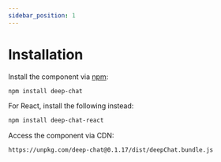 ```yaml
---
sidebar_position: 1
---
```


# Installation

Install the component via [npm](https://www.npmjs.com/):

```bash
npm install deep-chat
```

For React, install the following instead: <br />

```bash
npm install deep-chat-react
```

Access the component via CDN:

```
https://unpkg.com/deep-chat@0.1.17/dist/deepChat.bundle.js
```
